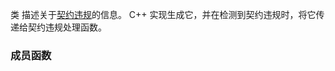 {{cpp/title|contract_violation}}
{{cpp/error/navbar}}

{{ddcl | header = contract | since=c++20 |
class contract_violation;
}}

类 {{tt|contract_violation}} 描述关于[[cpp/language/attributes/contract|契约违规]]的信息。 C++ 实现生成它，并在检测到契约违规时，将它传递给契约违规处理函数。

===成员函数===
{{dsc begin}}
{{dsc mem fun | line_number |返回契约违规发生处的行数| nolink=true}}
{{dsc mem fun | file_name |返回契约违规发生处的文件名| nolink=true}}
{{dsc mem fun | function_name |返回契约违规发生处的函数名| nolink=true}}
{{dsc mem fun | comment | nolink=true |返回字符串，它描述被违规的契约的谓词}}
{{dsc mem fun | assertion_level | nolink=true |返回字符串，它描述被违规的契约的断言等级}}
{{dsc end}}

{{member|{{small|std::contract_violation::}}line_number|
{{ddcl |
std::uint_least32_t line_number() const noexcept;
}}
返回契约违规发生处的源码位置。若该名称未知，则实现可替而返回 0 。
}}
{{member|{{small|std::contract_violation::}}file_name|
{{ddcl |
std::string_view file_name() const noexcept;
}}
返回契约违规发生处的源文件名。若该名称未知，则实现可替而返回空 {{tt|string_view}} 。
}}
{{member|{{small|std::contract_violation::}}function_name|
{{ddcl |
std::string_view function_name() const noexcept;
}}
返回契约违规发生处的函数名。若该名称未知，则实现可替而返回空 {{tt|string_view}} 。
}}
{{member|{{small|std::contract_violation::}}comment|
{{ddcl |
std::string_view comment() const noexcept;
}}
返回描述被违规契约的谓词的实现定义字符串。
}}
{{member|{{small|std::contract_violation::}}assertion_level|
{{ddcl |
std::string_view assertion_level() const noexcept;
}}
返回描述被违规契约的断言等级的实现定义字符串。
}}

{{langlinks|en|ja}}